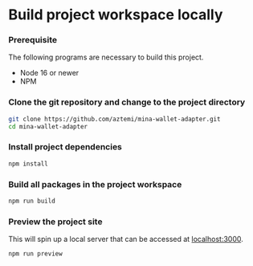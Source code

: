 
# Build project workspace locally

<Steps>

### Prerequisite

The following programs are necessary to build this project.

- Node 16 or newer
- NPM

### Clone the git repository and change to the project directory

```bash
git clone https://github.com/aztemi/mina-wallet-adapter.git
cd mina-wallet-adapter
```

### Install project dependencies

```bash npm2yarn
npm install
```

### Build all packages in the project workspace

```bash npm2yarn
npm run build
```

### Preview the project site

This will spin up a local server that can be accessed at [localhost:3000](http://localhost:3000).

```bash npm2yarn
npm run preview
```

</Steps>
